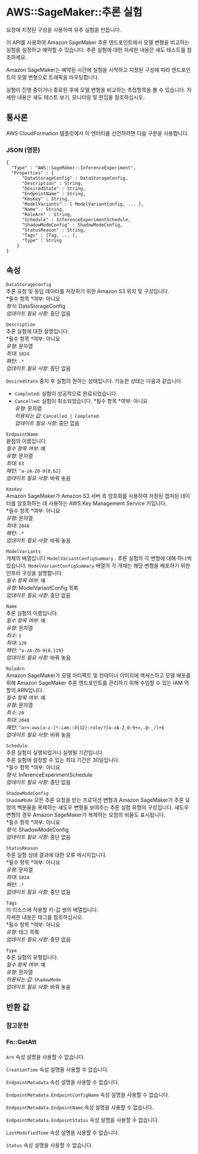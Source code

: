# AWS::SageMaker::추론 실험

요청에 지정된 구성을 사용하여 유추 실험을 만듭니다.

이 API를 사용하여 Amazon SageMaker 추론 엔드포인트에서 모델 변형을 비교하는 실험을 설정하고 예약할 수 있습니다. 추론 실험에 대한 자세한 내용은 섀도 테스트를 참조하세요.

Amazon SageMaker는 예약된 시간에 실험을 시작하고 지정된 구성에 따라 엔드포인트의 모델 변형으로 트래픽을 라우팅합니다.

실험이 진행 중이거나 종료된 후에 모델 변형을 비교하는 측정항목을 볼 수 있습니다. 자세한 내용은 섀도 테스트 보기, 모니터링 및 편집을 참조하십시오.

## 통사론

AWS CloudFormation 템플릿에서 이 엔터티를 선언하려면 다음 구문을 사용합니다.

### JSON (영문)

```
{
  "Type" : "AWS::SageMaker::InferenceExperiment",
  "Properties" : {
      "DataStorageConfig" : DataStorageConfig,
      "Description" : String,
      "DesiredState" : String,
      "EndpointName" : String,
      "KmsKey" : String,
      "ModelVariants" : [ ModelVariantConfig, ... ],
      "Name" : String,
      "RoleArn" : String,
      "Schedule" : InferenceExperimentSchedule,
      "ShadowModeConfig" : ShadowModeConfig,
      "StatusReason" : String,
      "Tags" : [Tag, ... ],
      "Type" : String
    }
}
```

## 속성

`DataStorageConfig`  
추론 요청 및 응답 데이터를 저장하기 위한 Amazon S3 위치 및 구성입니다.  
*필수 항목 *여부: 아니요  
_형식_: DataStorageConfig  
_업데이트 필요 사항_: 중단 없음

`Description`  
추론 실험에 대한 설명입니다.  
*필수 항목 *여부: 아니요  
_유형_: 문자열  
_최대_: `1024`  
_패턴_: `.*`  
_업데이트 필요 사항_: 중단 없음

`DesiredState` 중지 후 실험의 원하는 상태입니다. 가능한 상태는 다음과 같습니다.

- `Completed`: 실험이 성공적으로 완료되었습니다.
- `Cancelled`: 실험이 취소되었습니다.
  *필수 항목 *여부: 아니요  
  _유형_: 문자열  
  _허용되는 값_: `Cancelled | Completed`  
  _업데이트 필요 사항_: 중단 없음

`EndpointName`  
끝점의 이름입니다.  
_필수 항목 여부_: 예  
_유형_: 문자열  
_최대_: `63`  
_패턴_: `^a-zA-Z0-9{0,62}`  
_업데이트 필요 사항_: 바꿔 놓음

`KmsKey`  
 Amazon SageMaker가 Amazon S3 서버 측 암호화를 사용하여 저장된 캡처된 데이터를 암호화하는 데 사용하는 AWS Key Management Service 키입니다.  
*필수 항목 *여부: 아니요  
_유형_: 문자열  
_최대_: `2048`  
_패턴_: `.*`  
_업데이트 필요 사항_: 바꿔 놓음

`ModelVariants`  
 개체의 배열입니다 `ModelVariantConfigSummary` . 추론 실험의 각 변형에 대해 하나씩 있습니다. `ModelVariantConfigSummary` 배열의 각 개체는 해당 변형을 배포하기 위한 인프라 구성을 설명합니다.  
_필수 항목 여부_: 예  
_유형_: ModelVariantConfig 목록  
_업데이트 필요 사항_: 중단 없음

`Name`  
추론 실험의 이름입니다.  
_필수 항목 여부_: 예  
_유형_: 문자열  
_최소_: `1`  
_최대_: `120`  
_패턴_: `^a-zA-Z0-9{0,119}`  
_업데이트 필요 사항_: 바꿔 놓음

`RoleArn`  
 Amazon SageMaker가 모델 아티팩트 및 컨테이너 이미지에 액세스하고 모델 배포를 위해 Amazon SageMaker 추론 엔드포인트를 관리하기 위해 수임할 수 있는 IAM 역할의 ARN입니다.  
_필수 항목 여부_: 예  
_유형_: 문자열  
_최소_: `20`  
_최대_: `2048`  
_패턴_: `^arn:aws[a-z-]*:iam::d{12}:role/?[a-zA-Z_0-9+=,.@-_/]+$`  
_업데이트 필요 사항_: 바꿔 놓음

`Schedule`  
추론 실험이 실행되었거나 실행될 기간입니다.  
추론 실험에 설정할 수 있는 최대 기간은 30일입니다.  
*필수 항목 *여부: 아니요  
_형식_: InferenceExperimentSchedule  
_업데이트 필요 사항_: 중단 없음

`ShadowModeConfig`  
 `ShadowMode` 모든 추론 요청을 받는 프로덕션 변형과 Amazon SageMaker가 추론 요청의 백분율을 복제하는 섀도우 변형을 보여주는 추론 실험 유형의 구성입니다. 섀도우 변형의 경우 Amazon SageMaker가 복제하는 요청의 비율도 표시됩니다.  
*필수 항목 *여부: 아니요  
_형식_: ShadowModeConfig  
_업데이트 필요 사항_: 중단 없음

`StatusReason`  
추론 실험 상태 결과에 대한 오류 메시지입니다.  
*필수 항목 *여부: 아니요  
_유형_: 문자열  
_최대_: `1024`  
_패턴_: `.*`  
_업데이트 필요 사항_: 중단 없음

`Tags`  
이 리소스에 적용할 키-값 쌍의 배열입니다.  
자세한 내용은 태그를 참조하십시오.  
*필수 항목 *여부: 아니요  
_유형_: 태그 목록  
_업데이트 필요 사항_: 중단 없음

`Type`  
추론 실험의 유형입니다.  
_필수 항목 여부_: 예  
_유형_: 문자열  
_허용되는 값_: `ShadowMode`  
_업데이트 필요 사항_: 바꿔 놓음

## 반환 값

### 참고문헌

### Fn::GetAtt

####

`Arn` 속성 설명을 사용할 수 없습니다.

`CreationTime` 속성 설명을 사용할 수 없습니다.

`EndpointMetadata` 속성 설명을 사용할 수 없습니다.

`EndpointMetadata.EndpointConfigName` 속성 설명을 사용할 수 없습니다.

`EndpointMetadata.EndpointName` 속성 설명을 사용할 수 없습니다.

`EndpointMetadata.EndpointStatus` 속성 설명을 사용할 수 없습니다.

`LastModifiedTime` 속성 설명을 사용할 수 없습니다.

`Status` 속성 설명을 사용할 수 없습니다.
